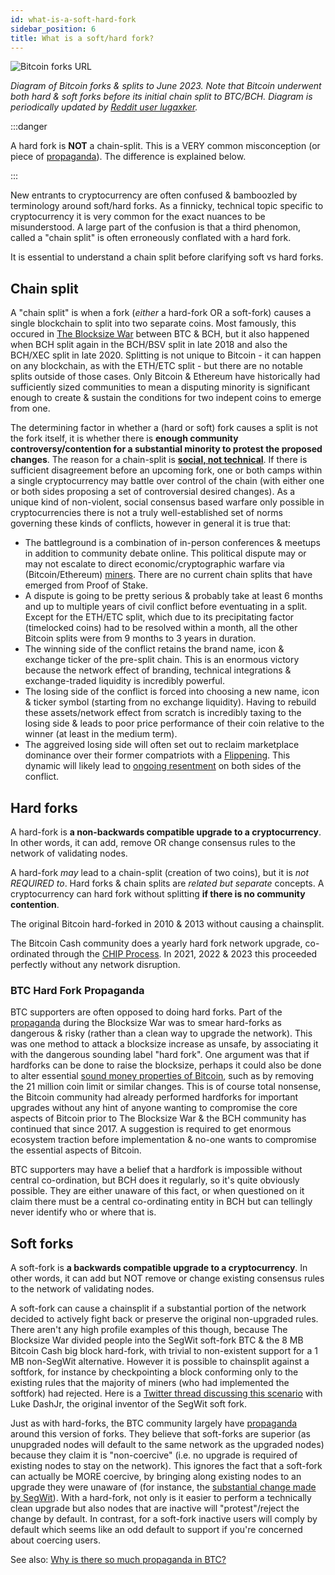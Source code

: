 ```yaml
---
id: what-is-a-soft-hard-fork
sidebar_position: 6
title: What is a soft/hard fork?
---
```




<img src={BitcoinForksUrl} alt="Bitcoin forks URL" />

_Diagram of Bitcoin forks & splits to June 2023. Note that Bitcoin underwent both hard & soft forks before its initial chain split to BTC/BCH. Diagram is periodically updated by [Reddit user lugaxker](https://www.reddit.com/user/lugaxker/submitted/)._

:::danger

A hard fork is **NOT** a chain-split. This is a VERY common misconception (or piece of [propaganda](/faqs/BCH-vs-BTC/why-is-there-so-much-propaganda-in-btc)). The difference is explained below.

:::

New entrants to cryptocurrency are often confused & bamboozled by terminology around soft/hard forks. As a finnicky, technical topic specific to cryptocurrency it is very common for the exact nuances to be misunderstood. A large part of the confusion is that a third phenomon, called a "chain split" is often erroneously conflated with a hard fork. 

It is essential to understand a chain split before clarifying soft vs hard forks.

## Chain split

A "chain split" is when a fork (_either_ a hard-fork OR a soft-fork) causes a single blockchain to split into two separate coins. Most famously, this occured in [The Blocksize War](/start#episode-8-of-10-bitcoin-cash) between BTC & BCH, but it also happened when BCH split again in the BCH/BSV split in late 2018 and also the BCH/XEC split in late 2020. Splitting is not unique to Bitcoin - it can happen on any blockchain, as with the ETH/ETC split - but there are no notable splits outside of those cases. Only Bitcoin & Ethereum have historically had sufficiently sized communities to mean a disputing minority is significant enough to create & sustain the conditions for two indepent coins to emerge from one.

The determining factor in whether a (hard or soft) fork causes a split is not the fork itself, it is whether there is **enough community controversy/contention for a substantial minority to protest the proposed changes**. The reason for a chain-split is **<u>social, not technical</u>**. If there is sufficient disagreement before an upcoming fork, one or both camps within a single cryptocurrency may battle over control of the chain (with either one or both sides proposing a set of controversial desired changes). As a unique kind of non-violent, social consensus based warfare only possible in cryptocurrencies there is not a truly well-established set of norms governing these kinds of conflicts, however in general it is true that:

- The battleground is a combination of in-person conferences & meetups in addition to community debate online. This political dispute may or may not escalate to direct economic/cryptographic warfare via (Bitcoin/Ethereum) [miners](/faqs/BCH-vs-BTC/is-low-hashrate-a-problem). There are no current chain splits that have emerged from Proof of Stake.
- A dispute is going to be pretty serious & probably take at least 6 months and up to multiple years of civil conflict before eventuating in a split. Except for the ETH/ETC split, which due to its precipitating factor (timelocked coins) had to be resolved within a month, all the other Bitcoin splits were from 9 months to 3 years in duration.
- The winning side of the conflict retains the brand name, icon & exchange ticker of the pre-split chain. This is an enormous victory because the network effect of branding, technical integrations & exchange-traded liquidity is incredibly powerful.
- The losing side of the conflict is forced into choosing a new name, icon & ticker symbol (starting from no exchange liquidity). Having to rebuild these assets/network effect from scratch is incredibly taxing to the losing side & leads to poor price performance of their coin relative to the winner (at least in the medium term).
- The aggreived losing side will often set out to reclaim marketplace dominance over their former compatriots with a [Flippening](/faqs/BCH-vs-BTC/can-bch-flip-btc). This dynamic will likely lead to [ongoing resentment](/faqs/BCH-vs-BTC/why-do-btc-coiners-have-such-a-specific-vendetta-against-bch) on both sides of the conflict.

## Hard forks

A hard-fork is **a non-backwards compatible upgrade to a cryptocurrency**. In other words, it can add, remove OR change consensus rules to the network of validating nodes.

A hard-fork *may* lead to a chain-split (creation of two coins), but it is *not REQUIRED to*. Hard forks & chain splits are *related but separate* concepts. A cryptocurrency can hard fork without splitting **if there is no community contention**.

The original Bitcoin hard-forked in 2010 & 2013 without causing a chainsplit.

The Bitcoin Cash community does a yearly hard fork network upgrade, co-ordinated through the [CHIP Process](/faqs/Decentralisation/how-does-BCH-governance-work). In 2021, 2022 & 2023 this proceeded perfectly without any network disruption.

### BTC Hard Fork Propaganda

BTC supporters are often opposed to doing hard forks. Part of the [propaganda](/faqs/BCH-vs-BTC/why-is-there-so-much-propaganda-in-btc) during the Blocksize War was to smear hard-forks as dangerous & risky (rather than a clean way to upgrade the network). This was one method to attack a blocksize increase as unsafe, by associating it with the dangerous sounding label "hard fork". One argument was that if hardforks can be done to raise the blocksize, perhaps it could also be done to alter essential [sound money properties of Bitcoin](/start#episode-1-of-10-money), such as by removing the 21 million coin limit or similar changes. This is of course total nonsense, the Bitcoin community had already performed hardforks for important upgrades without any hint of anyone wanting to compromise the core aspects of Bitcoin prior to The Blocksize War & the BCH community has continued that since 2017. A suggestion is required to get enormous ecosystem traction before implementation & no-one wants to compromise the essential aspects of Bitcoin.

BTC supporters may have a belief that a hardfork is impossible without central co-ordination, but BCH does it regularly, so it's quite obviously possible. They are either unaware of this fact, or when questioned on it claim there must be a central co-ordinating entity in BCH but can tellingly never identify who or where that is.

## Soft forks

A soft-fork is **a backwards compatible upgrade to a cryptocurrency**. In other words, it can add but NOT remove or change existing consensus rules to the network of validating nodes.

A soft-fork can cause a chainsplit if a substantial portion of the network decided to actively fight back or preserve the original non-upgraded rules. There aren't any high profile examples of this though, because The Blocksize War divided people into the SegWit soft-fork BTC & the 8 MB Bitcoin Cash big block hard-fork, with trivial to non-existent support for a 1 MB non-SegWit alternative. However it is possible to chainsplit against a softfork, for instance by checkpointing a block conforming only to the existing rules that the majority of miners (who had implemented the softfork) had rejected. Here is a [Twitter thread discussing this scenario](https://twitter.com/TheBCHPodcast/status/1697270378140225988) with Luke DashJr, the original inventor of the SegWit soft fork.

Just as with hard-forks, the BTC community largely have [propaganda](/faqs/BCH-vs-BTC/why-is-there-so-much-propaganda-in-btc) around this version of forks. They believe that soft-forks are superior (as unupgraded nodes will default to the same network as the upgraded nodes) because they claim it is "non-coercive" (i.e. no upgrade is required of existing nodes to stay on the network). This ignores the fact that a soft-fork can actually be MORE coercive, by bringing along existing nodes to an upgrade they were unaware of (for instance, the [substantial change made by SegWit](/faqs/BCH-vs-BTC/is-bch-the-real-bitcoin#segwit)). With a hard-fork, not only is it easier to perform a technically clean upgrade but also nodes that are inactive will "protest"/reject the change by default. In contrast, for a soft-fork inactive users will comply by default which seems like an odd default to support if you're concerned about coercing users.

See also: [Why is there so much propaganda in BTC?](/faqs/BCH-vs-BTC/why-is-there-so-much-propaganda-in-btc)
